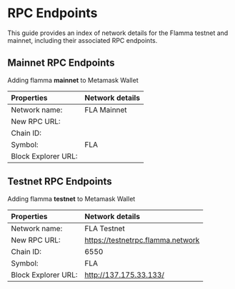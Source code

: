 # RPC Endpoints

This guide provides an index of network details for the Flamma testnet and mainnet, including their associated RPC endpoints.

## Mainnet RPC Endpoints

Adding flamma **mainnet** to Metamask Wallet

|  Properties   | Network details   |
| :-----        | :----             |
|  Network name:    | FLA Mainnet     |
|  New RPC URL:    |      |
|  Chain ID:    |       |
|  Symbol:    | FLA       |
|  Block Explorer URL:    |      |

## Testnet RPC Endpoints

Adding flamma **testnet** to Metamask Wallet

|  Properties   | Network details   |
| :-----        | :----             |
|  Network name:    | FLA Testnet       |
|  New RPC URL:    | https://testnetrpc.flamma.network      |
|  Chain ID:    | 6550      |
|  Symbol:    | FLA       |
|  Block Explorer URL:    | http://137.175.33.133/       |